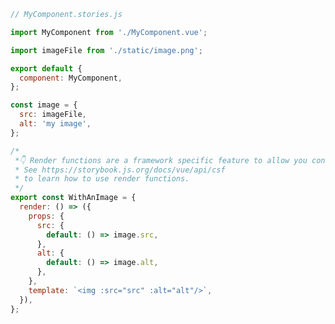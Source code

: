 ```js
// MyComponent.stories.js

import MyComponent from './MyComponent.vue';

import imageFile from './static/image.png';

export default {
  component: MyComponent,
};

const image = {
  src: imageFile,
  alt: 'my image',
};

/*
 *👇 Render functions are a framework specific feature to allow you control on how the component renders.
 * See https://storybook.js.org/docs/vue/api/csf
 * to learn how to use render functions.
 */
export const WithAnImage = {
  render: () => ({
    props: {
      src: {
        default: () => image.src,
      },
      alt: {
        default: () => image.alt,
      },
    },
    template: `<img :src="src" :alt="alt"/>`,
  }),
};
```
